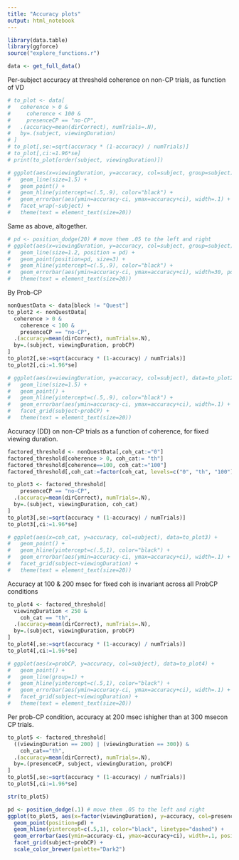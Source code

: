 ```yaml
---
title: "Accuracy plots"
output: html_notebook
---
```


```r
library(data.table)
library(ggforce)
source("explore_functions.r")
```

```r
data <- get_full_data() 
```


Per-subject accuracy at threshold coherence on non-CP trials, as function of VD
```r
# to_plot <- data[
#   coherence > 0 & 
#     coherence < 100 &
#     presenceCP == "no-CP",
#   .(accuracy=mean(dirCorrect), numTrials=.N), 
#   by=.(subject, viewingDuration)
# ]
# to_plot[,se:=sqrt(accuracy * (1-accuracy) / numTrials)]
# to_plot[,ci:=1.96*se]
# print(to_plot[order(subject, viewingDuration)])
```

```r
# ggplot(aes(x=viewingDuration, y=accuracy, col=subject, group=subject), data=to_plot) + 
#   geom_line(size=1.5) + 
#   geom_point() +
#   geom_hline(yintercept=c(.5,.9), color="black") +
#   geom_errorbar(aes(ymin=accuracy-ci, ymax=accuracy+ci), width=.1) +
#   facet_wrap(~subject) +
#   theme(text = element_text(size=20))
```

Same as above, altogether.
```r
# pd <- position_dodge(20) # move them .05 to the left and right
# ggplot(aes(x=viewingDuration, y=accuracy, col=subject, group=subject), data=to_plot) + 
#   geom_line(size=1.2, position = pd) + 
#   geom_point(position=pd, size=3) +
#   geom_hline(yintercept=c(.5,.9), color="black") +
#   geom_errorbar(aes(ymin=accuracy-ci, ymax=accuracy+ci), width=30, position=pd, size=1) +
#   theme(text = element_text(size=20))
```


By Prob-CP
```r
nonQuestData <- data[block != "Quest"]
to_plot2 <- nonQuestData[
  coherence > 0 &
    coherence < 100 &
    presenceCP == "no-CP",
  .(accuracy=mean(dirCorrect), numTrials=.N),
  by=.(subject, viewingDuration, probCP)
]
to_plot2[,se:=sqrt(accuracy * (1-accuracy) / numTrials)]
to_plot2[,ci:=1.96*se]
```


```r
# ggplot(aes(x=viewingDuration, y=accuracy, col=subject), data=to_plot2) + 
#   geom_line(size=1.5) + 
#   geom_point() +
#   geom_hline(yintercept=c(.5,.9), color="black") +
#   geom_errorbar(aes(ymin=accuracy-ci, ymax=accuracy+ci), width=.1) +
#   facet_grid(subject~probCP) +
#   theme(text = element_text(size=20))
```



Accuracy (DD) on non-CP trials as a function of coherence, for fixed viewing duration.
```r
factored_threshold <- nonQuestData[,coh_cat:="0"]
factored_threshold[coherence > 0, coh_cat:= "th"]
factored_threshold[coherence==100, coh_cat:="100"]
factored_threshold[,coh_cat:=factor(coh_cat, levels=c("0", "th", "100"), ordered=T)]

to_plot3 <- factored_threshold[
    presenceCP == "no-CP",
  .(accuracy=mean(dirCorrect), numTrials=.N),
  by=.(subject, viewingDuration, coh_cat)
]
to_plot3[,se:=sqrt(accuracy * (1-accuracy) / numTrials)]
to_plot3[,ci:=1.96*se]
```

```r
# ggplot(aes(x=coh_cat, y=accuracy, col=subject), data=to_plot3) +
#   geom_point() +
#   geom_hline(yintercept=c(.5,1), color="black") +
#   geom_errorbar(aes(ymin=accuracy-ci, ymax=accuracy+ci), width=.1) +
#   facet_grid(subject~viewingDuration) +
#   theme(text = element_text(size=20))
```


Accuracy at 100 & 200 msec for fixed coh is invariant across all ProbCP conditions
```r
to_plot4 <- factored_threshold[
  viewingDuration < 250 &
    coh_cat == "th",
  .(accuracy=mean(dirCorrect), numTrials=.N),
  by=.(subject, viewingDuration, probCP)
]
to_plot4[,se:=sqrt(accuracy * (1-accuracy) / numTrials)]
to_plot4[,ci:=1.96*se]
```

```r
# ggplot(aes(x=probCP, y=accuracy, col=subject), data=to_plot4) +
#   geom_point() +
#   geom_line(group=1) +
#   geom_hline(yintercept=c(.5,1), color="black") +
#   geom_errorbar(aes(ymin=accuracy-ci, ymax=accuracy+ci), width=.1) +
#   facet_grid(subject~viewingDuration) +
#   theme(text = element_text(size=20))
```

Per prob-CP condition, accuracy at 200 msec ishigher than at 300 msecon CP trials.
```r
to_plot5 <- factored_threshold[
  ((viewingDuration == 200) | (viewingDuration == 300)) &
    coh_cat=="th",
  .(accuracy=mean(dirCorrect), numTrials=.N), 
  by=.(presenceCP, subject, viewingDuration, probCP)
]
to_plot5[,se:=sqrt(accuracy * (1-accuracy) / numTrials)]
to_plot5[,ci:=1.96*se]
```

```r
str(to_plot5)
```

```r
pd <- position_dodge(.1) # move them .05 to the left and right
ggplot(to_plot5, aes(x=factor(viewingDuration), y=accuracy, col=presenceCP)) + 
  geom_point(position=pd) +
  geom_hline(yintercept=c(.5,1), color="black", linetype="dashed") +
  geom_errorbar(aes(ymin=accuracy-ci, ymax=accuracy+ci), width=.1, position=pd) +
  facet_grid(subject~probCP) +
  scale_color_brewer(palette="Dark2")
```

